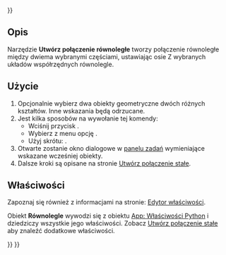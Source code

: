 <languages/>
{{UnfinishedDocu{{#translation:}}}}

{{Docnav/pl
|[[Assembly_CreateJointDistance/pl|Utwórz połączenie dystansowe]]
|[[Assembly_CreateJointPerpendicular/pl|Utwórz połączenie prostopadłe]]
|[[Assembly_Workbench/pl|środowisko pracy Złożenie]]
|IconL=Assembly_CreateJointDistance.svg
|IconR=Assembly_CreateJointPerpendicular.svg
|IconC=Workbench_Assembly.svg
}}

{{GuiCommand/pl
|Name=Assembly CreateJointParallel
|Name/pl=Złożenie: Utwórz połączenie równoległe 
|MenuLocation=Złożenie → Utwórz połączenie równoległe
|Workbenches=[[Assembly_Workbench/pl|Złożenie]]
|Shortcut={{KEY|N}}
|Version=1.0
|SeeAlso=
}}

<span id="Description"></span>
==Opis==

Narzędzie '''Utwórz połączenie równoległe''' tworzy połączenie równoległe między dwiema wybranymi częściami, ustawiając osie Z wybranych układów współrzędnych równolegle.

<span id="Usage"></span>
==Użycie==

# Opcjonalnie wybierz dwa obiekty geometryczne dwóch różnych kształtów. Inne wskazania będą odrzucane.
# Jest kilka sposobów na wywołanie tej komendy:
#* Wciśnij przycisk {{Button|[[Image:Assembly_CreateJointParallel.svg|16px]] '''Utwórz połączenie równoległe'''}}.
#* Wybierz z menu opcję {{MenuCommand|Złożenie → [[Image:Assembly_CreateJointParallel.svg|16px]] Utwórz połączenie równoległe}}.
#* Użyj skrótu: {{KEY|N}}.
# Otwarte zostanie okno dialogowe w [[Task_panel/pl|panelu zadań]] wymieniające wskazane wcześniej obiekty.
# Dalsze kroki są opisane na stronie [[Assembly_CreateJointFixed/pl#Użycie|Utwórz połączenie stałe]].

<span id="Properties"></span>
==Właściwości==

Zapoznaj się również z informacjami na stronie: [[Property_editor/pl|Edytor właściwości]].

Obiekt '''Równolegle''' wywodzi się z obiektu [[App_FeaturePython/pl|App: Właściwości Python]] i dziedziczy wszystkie jego właściwości. Zobacz [[Assembly_CreateJointFixed/pl#Właściwości|Utwórz połączenie stałe]] aby znaleźć dodatkowe właściwości.


{{Docnav/pl
|[[Assembly_CreateJointDistance/pl|Utwórz połączenie dystansowe]]
|[[Assembly_CreateJointPerpendicular/pl|Utwórz połączenie prostopadłe]]
|[[Assembly_Workbench/pl|środowisko pracy Złożenie]]
|IconL=Assembly_CreateJointDistance.svg
|IconR=Assembly_CreateJointPerpendicular.svg
|IconC=Workbench_Assembly.svg
}}

{{Assembly_Tools_navi{{#translation:}}}}
{{Userdocnavi{{#translation:}}}}
